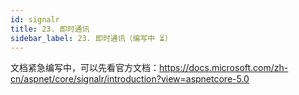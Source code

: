 ```yaml
---
id: signalr
title: 23. 即时通讯
sidebar_label: 23. 即时通讯（编写中 ⏳）
---
```


文档紧急编写中，可以先看官方文档：https://docs.microsoft.com/zh-cn/aspnet/core/signalr/introduction?view=aspnetcore-5.0
